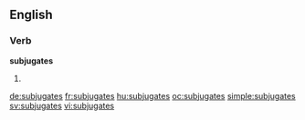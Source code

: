 ==English==

===Verb===
'''subjugates'''

# {{en-third-person singular of|subjugate}}

[[de:subjugates]]
[[fr:subjugates]]
[[hu:subjugates]]
[[oc:subjugates]]
[[simple:subjugates]]
[[sv:subjugates]]
[[vi:subjugates]]